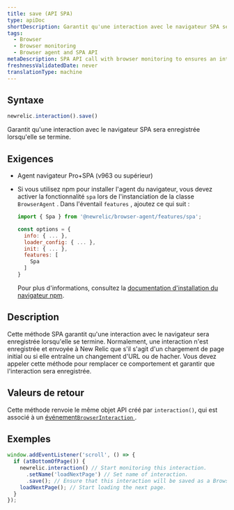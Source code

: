 ```yaml
---
title: save (API SPA)
type: apiDoc
shortDescription: Garantit qu'une interaction avec le navigateur SPA sera enregistrée lorsqu'elle se termine.
tags:
  - Browser
  - Browser monitoring
  - Browser agent and SPA API
metaDescription: SPA API call with browser monitoring to ensures an interaction will be saved when it ends.
freshnessValidatedDate: never
translationType: machine
---
```


## Syntaxe

```js
newrelic.interaction().save()
```

Garantit qu&apos;une interaction avec le navigateur SPA sera enregistrée lorsqu&apos;elle se termine.

## Exigences

* Agent navigateur Pro+SPA (v963 ou supérieur)

* Si vous utilisez npm pour installer l&apos;agent du navigateur, vous devez activer la fonctionnalité `spa` lors de l&apos;instanciation de la classe `BrowserAgent` . Dans l&apos;éventail `features` , ajoutez ce qui suit :

  ```js
  import { Spa } from '@newrelic/browser-agent/features/spa';

  const options = {
    info: { ... },
    loader_config: { ... },
    init: { ... },
    features: [
      Spa
    ]
  }
  ```

  Pour plus d&apos;informations, consultez la [documentation d&apos;installation du navigateur npm](https://www.npmjs.com/package/@newrelic/browser-agent#new-relic-browser-agent).

## Description

Cette méthode SPA garantit qu&apos;une interaction avec le navigateur sera enregistrée lorsqu&apos;elle se termine. Normalement, une interaction n&apos;est enregistrée et envoyée à New Relic que s&apos;il s&apos;agit d&apos;un chargement de page initial ou si elle entraîne un changement d&apos;URL ou de hacher. Vous devez appeler cette méthode pour remplacer ce comportement et garantir que l&apos;interaction sera enregistrée.

## Valeurs de retour

Cette méthode renvoie le même objet API créé par `interaction()`, qui est associé à un [événement`BrowserInteraction` ](/docs/insights/explore-data/attributes/browser-default-attributes-insights#browserinteraction-attributes).

## Exemples

```js
window.addEventListener('scroll', () => {
  if (atBottomOfPage()) {
    newrelic.interaction() // Start monitoring this interaction.
      .setName('loadNextPage') // Set name of interaction.
      .save(); // Ensure that this interaction will be saved as a BrowserInteraction event when it ends.
    loadNextPage(); // Start loading the next page.
  }
});
```